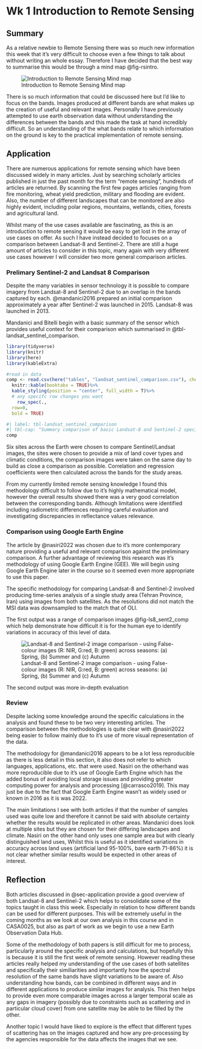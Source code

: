 # Wk 1 Introduction to Remote Sensing

## Summary {#sec-summary}

As a relative newbie to Remote Sensing there was so much new information this week that it's very difficult to choose even a few things to talk about without writing an whole essay. Therefore I have decided that the best way to summarise this would be through a mind map @fig-rsintro.

![Introduction to Remote Sensing Mind map](images/RS_intro_mindmap.png){#fig-rsintro}

There is so much information that could be discussed here but I'd like to focus on the bands. Images produced at different bands are what makes up the creation of useful and relevant images. Personally I have previously attempted to use earth observation data without understanding the differences between the bands and this made the task at hand incredibly difficult. So an understanding of the what bands relate to which information on the ground is key to the practical implementation of remote sensing.

## Application {#sec-application}

There are numerous applications for remote sensing which have been discussed widely in many articles. Just by searching scholarly articles published in just the past month for the term "remote sensing", hundreds of articles are returned. By scanning the first few pages articles ranging from fire monitoring, wheat yield prediction, military and flooding are evident. Also, the number of different landscapes that can be monitored are also highly evident, including polar regions, mountains, wetlands, cities, forests and agricultural land.

Whilst many of the use cases available are fascinating, as this is an introduction to remote sensing it would be easy to get lost in the array of use cases on offer. As such I have instead decided to focuses on a comparison between Landsat-8 and Sentinel-2. There are still a huge amount of articles to consider in this topic, many again with very different use cases however I will consider two more general comparison articles.

### Prelimary Sentinel-2 and Landsat 8 Comparison {#sec-prelim-comparison}

Despite the many variables in sensor technology it is possible to compare imagery from Landsat-8 and Sentinel-2 due to an overlap in the bands captured by each. @mandanici2016 prepared an initial comparison approximately a year after Sentinel-2 was launched in 2015. Landsat-8 was launched in 2013.

Mandanici and Bitelli begin with a basic summary of the sensor which provides useful context for their comparison which summarised in @tbl-landsat_sentinel_comparison.

```r
library(tidyverse)
library(knitr)
library(here)
library(kableExtra)

#read in data
comp <- read.csv(here("tables", "landsat_sentinel_comparison.csv"), check.names = F)%>% 
  knitr::kable(booktabs = TRUE)%>% 
  kable_styling(position = "center", full_width = T)%>%
  # any specifc row changes you want
    row_spec(.,
  row=0,
  bold = TRUE)
```

```r
#| label: tbl-landsat_sentinel_comparison
#| tbl-cap: "Summary comparison of basic Landsat-8 and Sentinel-2 specifications"
comp
```


Six sites across the Earth were chosen to compare Sentinel/Landsat images, the sites were chosen to provide a mix of land cover types and climatic conditions, the comparison images were taken on the same day to build as close a comparison as possible. Correlation and regression coefficients were then calculated across the bands for the study areas.

From my currently limited remote sensing knowledge I found this methodology difficult to follow due to it's highly mathematical model, however the overall results showed there was a very good correlation between the corresponding bands. Although limitations were identified including radiometric differences requiring careful evaluation and investigating discrepancies in reflectance values relevance.

### Comparison using Google Earth Engine {#sec-gee-comparison}

The article by @nasiri2022 was chosen due to it's more contemporary nature providing a useful and relevant comparison against the preliminary comparison. A further advantage of reviewing this research was it's methodology of using Google Earth Engine (GEE). We will begin using Google Earth Engine later in the course so it seemed even more appropriate to use this paper.

The specific methodology for comparing Landsat-8 and Sentinel-2 involved producing time-series analysis of a single study area (Tehran Province, Iran) using images from both satellites. As the resolutions did not match the MSI data was downsampled to the match that of OLI.

The first output was a range of comparison images @fig-ls8_sent2_comp which help demonstrate how difficult it is for the human eye to identify variations in accuracy of this level of data.

![Landsat-8 and Sentinel-2 image comparison - using False-colour images (R: NIR, G:red, B: green) across seasons: (a) Spring, (b) Summer and (c) Autumn](images/nasiri_image_comparison.webp){#fig-ls8_sent2_comp}

The second output was more in-depth evaluation

### Review {#sec-review}

Despite lacking some knowledge around the specific calculations in the analysis and found these to be two very interesting articles. The comparison between the methodologies is quite clear with @nasiri2022 being easier to follow mainly due to it's use of more visual representation of the data.

The methodology for @mandanici2016 appears to be a lot less reproducible as there is less detail in this section, it also does not refer to which languages, applications, etc. that were used. Nasiri on the otherhand was more reproducible due to it's use of Google Earth Engine which has the added bonus of avoiding local storage issues and providing greater computing power for analysis and processing [@carrasco2019]. This may just be due to the fact that Google Earth Engine wasn't as widely used or known in 2016 as it is was 2022.

The main limitations I see with both articles if that the number of samples used was quite low and therefore it cannot be said with absolute certainty whether the results would be replicated in other areas. Mandanici does look at multiple sites but they are chosen for their differing landscapes and climate. Nasiri on the other hand only uses one sample area but with clearly distinguished land uses, Whilst this is useful as it identified variations in accuracy across land uses (artificial land 95-100%, bare earth 71-86%) it is not clear whether similar results would be expected in other areas of interest.

## Reflection {#sec-refection}

Both articles discussed in @sec-application provide a good overview of both Landsat-8 and Sentinel-2 which helps to consolidate some of the topics taught in class this week. Especially in relation to how different bands can be used for different purposes. This will be extremely useful in the coming months as we look at our own analysis in this course and in CASA0025, but also as part of work as we begin to use a new Earth Observation Data Hub.

Some of the methodology of both papers is still difficult for me to process, particularly around the specific analysis and calculations, but hopefully this is because it is still the first week of remote sensing. However reading these articles really helped my understanding of the use cases of both satellites and specifically their similiarities and importantly how the spectral resolution of the same bands have slight variations to be aware of. Also understanding how bands, can be combined in different ways and in different applications to produce similar images for analysis. This then helps to provide even more comparable images across a larger temporal scale as any gaps in imagery (possibly due to constraints such as scattering and in particular cloud cover) from one satellite may be able to be filled by the other.

Another topic I would have liked to explore is the effect that different types of scattering has on the images captured and how any pre-processing by the agencies responsible for the data affects the images that we see.
